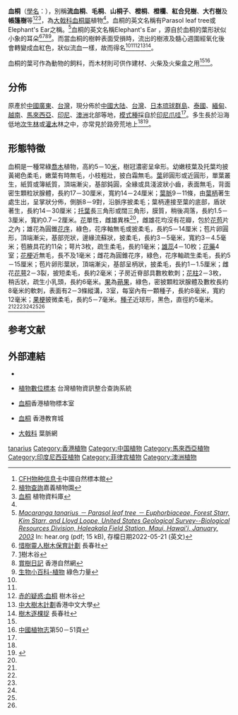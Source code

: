 {{noteTA
|1=zh-hans:厘米;zh-hk:厘米;zh-tw:公分;
|2=zh-hans:毫米;zh-hk:毫米;zh-tw:公釐;
}}
{{Speciesbox
| image = Macaranga tanarius - leaves.JPG
| image_caption = 血桐的葉
| status =
| status_system = 
| genus = Macaranga
| species = tanarius
| authority = ([[L.|L.]]) [[Müll.Arg.|Müll.Arg.]], 1866<ref>{{link-en|植物界自然系统长篇|Prodromus Systematis Naturalis Regni Vegetabilis|DC.Prodr.}}, 1866</ref>
| synonyms =
* ''Ricinus tanarius'' <small>L.</small><ref>[http://www.ars-grin.gov/cgi-bin/npgs/html/taxon.pl?23042 Macaranga tanarius] {{Wayback|url=http://www.ars-grin.gov/cgi-bin/npgs/html/taxon.pl?23042 |date=20111126004620 }}USDA</ref>
|}}

'''血桐'''（[[學名|學名]]：{{lang|la|''Macaranga tanarius''}}），別稱'''流血桐'''、'''毛桐'''、'''山桐子'''、'''橙桐'''、'''橙欄'''、'''紅合兒樹'''、'''大冇樹'''及'''帳篷樹'''等<ref name = "中國自然標本館">[http://www.cfh.ac.cn/27061.sp CFH物种信息卡]中國自然標本館</ref><ref name = "嘉義植物園">[http://cytfri.tfri.gov.tw/query_content.php?pid=116 植物查詢]{{Dead link|date=2019年5月 |bot=InternetArchiveBot |fix-attempted=yes }}嘉義植物園</ref><ref name="植物資料庫">[http://databook.fhk.gov.tw/plant/plantq.asp?query=%A6%E5%AE%E4 血桐] {{Wayback|url=http://databook.fhk.gov.tw/plant/plantq.asp?query=%A6%E5%AE%E4 |date=20110722044149 }}植物資料庫</ref>，為[[大戟科|大戟科]][[血桐屬|血桐屬]]植物<ref name = "中國自然標本館 "/>。血桐的英文名稱有Parasol leaf tree或Elephant's Ear之稱。<ref>[http://www.hear.org/starr/hiplants/reports/pdf/macaranga_tanarius.pdf ''Macaranga tanarius － Parasol leaf tree － Euphorbiaceae, Forest Starr, Kim Starr, and Lloyd Loope, United States Geological Survey--Biological Resources Division, Haleakala Field Station, Maui, Hawai'i, January, 2003''] In: hear.org (pdf; 15 kB), 存檔日期2022-05-21 (英文)</ref>血桐的英文名稱Elephant's Ear ，源自於血桐的葉形狀似小象的耳朵<ref name = "惜樹靈人">[http://www.treelovers.org.hk/index.php?tn=knowmoretrees&lang=tw#4 惜樹靈人樹木保育計劃] {{Wayback|url=http://www.treelovers.org.hk/index.php?tn=knowmoretrees&lang=tw#4 |date=20180929115222 }}長春社</ref><ref name="樹木谷">[http://www.hktree.com/tree/Elephant_Ear.htm血桐]{{Dead link|date=2018年6月 |bot=InternetArchiveBot |fix-attempted=no }}樹木谷</ref><ref name="賞樹日記">[http://www.hknature.net/treediary/diary_17.html 賞樹日記] {{Wayback|url=http://www.hknature.net/treediary/diary_17.html |date=20100612150819 }}香港自然網</ref><ref name="綠色力量">[http://www.greenpower.org.hk/gp/classroom/c_bio_tree.asp 生物小百科-植物] {{Wayback|url=http://www.greenpower.org.hk/gp/classroom/c_bio_tree.asp |date=20101204153229 }}綠色力量</ref>。而當血桐的樹幹表面受損時，流出的樹液及髓心週圍經氧化後會轉變成血紅色，狀似流血一樣，故而得名<ref name = "惜樹靈人"/><ref name = "樹木谷"/><ref>[http://www.hktree.com/diary/10w02c.htm 赤的疑惑:血桐] {{Wayback|url=http://www.hktree.com/diary/10w02c.htm |date=20160304192406 }}樹木谷</ref><ref>[http://treedb.greeneducationcuhk.net/TreeDetails.aspx?tid=110 中大樹木計劃]{{Dead link|date=2018年6月 |bot=InternetArchiveBot |fix-attempted=no }}香港中文大學</ref><ref name="樹木逐棵捉">[http://www.conservancy.org.hk/educate/trees/treedata/page_2.htm 樹木逐棵捉] {{Webarchive|url=https://archive.today/20120723092935/http://www.conservancy.org.hk/educate/Trees/treedata/page_2.htm |date=2012-07-23 }}長春社</ref>。

血桐的葉可作為動物的飼料，而木材則可供作建材、火柴及火柴盒之用<ref name = "綠色力量"/><ref name="中國植物志">[http://frps.plantphoto.cn/pdf2.asp?id=12717 中國植物志]{{Dead link|date=2018年6月 |bot=InternetArchiveBot |fix-attempted=no }}第50－51頁</ref>。

== 分佈 ==
原產於[[中國|中國]][[廣東|廣東]]、[[台灣|台灣]]，現分佈於[[中國大陆|中國大陆]]、[[台灣|台灣]]、[[日本|日本]][[琉球群島|琉球群島]]、[[泰國|泰國]]、[[緬甸|緬甸]]、[[越南|越南]]、[[馬來西亞|馬來西亞]]、[[印尼|印尼]]、[[澳洲|澳洲]]北部等地，[[模式種|模式種]]採自於[[印尼|印尼]][[爪哇|爪哇]]<ref name = "中國植物志"/>。多生長於沿海低地[[次生林|次生林]]或[[灌木|灌木]]林之中，亦常見於路旁荒地上<ref name = "賞樹日記"/><ref name = "香港野外樹木圖鑑">{{cite book|title=《香港野外樹木圖鑑》|author= |series=黎存志、葉彥、葉國樑、魏遠娥、廖家業 |publisher=漁農自然護理署|page=第312-313頁|isbn= 978-988-99377-3-7|date=2008年3月}}</ref>。

==形態特徵==
血桐是一種常綠[[喬木|喬木]]植物，高約5－10[[米_(单位)|米]]，樹冠濃密呈傘形。幼嫩枝葉及托葉均披黃褐色柔毛，嫩葉有時無毛，小枝粗壯，披白霜無毛。[[葉|葉]]卵圓形或近圓形，單葉叢生，紙質或簿紙質，頂端漸尖，基部鈍圓，全緣或具淺波狀小齒，表面無毛，背面密生顆粒狀腺體，長約17－30厘米，寬約14－24厘米；[[葉脈|葉脈]]9－11條，由[[葉柄|葉柄]]著生處生出，呈掌狀分佈，側脈8－9對，沿脈序披柔毛；葉柄連接至葉的底部，盾狀著生，長約14－30厘米；[[托葉|托葉]]長三角形或闊三角形，膜質，稍後凋落，長約1.5－3厘米，寬約0.7－2厘米。[[花|花]]單性，雌雄異株<ref name = "樹木谷"/>，雌雄花均沒有花瓣，包於[[花苞|花苞]]片之內；雄花為圓錐[[花序|花序]]，綠色，花序軸無毛或披柔毛，長約5－14厘米；苞片卵圓形，頂端漸尖，基部兜狀，邊緣流蘇狀，披柔毛，長約3－5毫米，寬約3－4.5毫米；苞腋具花約11朵；萼片3枚，疏生柔毛，長約1毫米；[[雄蕊|雄蕊]]4－10枚；[[花藥|花藥]]4室；[[花梗|花梗]]近無毛，長不及1毫米；雌花為圓錐花序，綠色，花序軸疏生柔毛，長約5－15厘米；苞片卵形葉狀，頂端漸尖，基部呈柄狀，披柔毛，長約1－1.5厘米；雌花[[花萼|花萼]]2－3裂，披短柔毛，長約2毫米；子房近脊部具數枚軟刺；[[花柱|花柱]]2－3枚，稍舌狀，疏生小乳頭，長約6毫米。[[果|果]]為[[蒴果|蒴果]]，綠色，密披顆粒狀腺體及數枚長約8毫米的軟刺，表面有2－3條縱溝，3室，每室內有一顆種子，長約8毫米，寬約12毫米；[[果梗|果梗]]披微柔毛，長約5－7毫米。[[種子|種子]]近球形，黑色，直徑約5毫米。<ref name = "嘉義植物園"/><ref name = "植物資料庫"/><ref name = "賞樹日記"/><ref name = "樹木逐棵捉"/><ref name = "中國植物志"/><ref name = "香港野外樹木圖鑑"/>

== 参考文献 ==
{{reflist|2}}

==外部連結==
{{维基物种|Macaranga tanarius}}
{{commons category|Macaranga tanarius}}
*{{zh-hans}}{{CVH|Macaranga tanarius}}
*{{zh-tw}} [http://tai2.ntu.edu.tw/Specimen/species-specimen.php?folderID=415%20025%2002%200&display=pic 植物數位標本] {{Wayback|url=http://tai2.ntu.edu.tw/Specimen/species-specimen.php?folderID=415%20025%2002%200&display=pic |date=20160404081357 }}台灣植物資訊整合查詢系統
*{{zh-hk}} [http://www.hkherbarium.net/Herbarium/c_search_end.asp?id=6500 血桐]{{Dead link|date=2019年11月 |bot=InternetArchiveBot |fix-attempted=yes }}香港植物標本室
*{{zh-hk}} [http://resources.edb.gov.hk/~trees2/05/05_photo.html 血桐] {{Wayback|url=http://resources.edb.gov.hk/~trees2/05/05_photo.html |date=20160305025843 }}香港教育城
*{{zh-hk}} [http://www.leafvein.net/plant_page/Euphorbiaceae.htm 大戟科] {{Wayback|url=http://www.leafvein.net/plant_page/Euphorbiaceae.htm |date=20190609024219 }}葉脈網
{{Taxonbar|from=Q3020630}}

[[Category:血桐属|tanarius]]
[[Category:香港植物|Category:香港植物]]
[[Category:中国植物|Category:中国植物]]
[[Category:馬來西亞植物|Category:馬來西亞植物]]
[[Category:印度尼西亚植物|Category:印度尼西亚植物]]
[[Category:菲律宾植物|Category:菲律宾植物]]
[[Category:澳洲植物|Category:澳洲植物]]